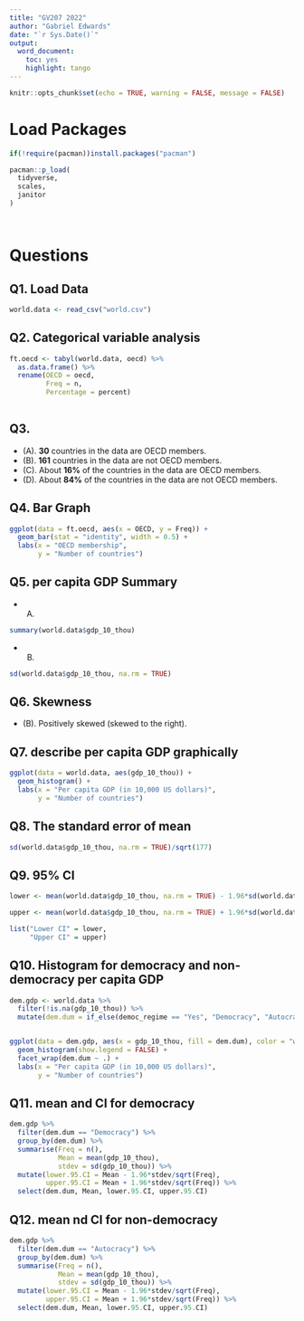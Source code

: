 ---
title: "GV207 2022"
author: "Gabriel Edwards"
date: "`r Sys.Date()`"
output: 
  word_document: 
    toc: yes
    highlight: tango
---

```{r setup, include=FALSE}
knitr::opts_chunk$set(echo = TRUE, warning = FALSE, message = FALSE)
```

# Load Packages

```{r}
if(!require(pacman))install.packages("pacman")

pacman::p_load(
  tidyverse,
  scales,
  janitor
)




```

# Questions

## Q1. Load Data

```{r}
world.data <- read_csv("world.csv")
```

## Q2. Categorical variable analysis

```{r}
ft.oecd <- tabyl(world.data, oecd) %>% 
  as.data.frame() %>% 
  rename(OECD = oecd,
         Freq = n,
         Percentage = percent)
  
```


## Q3.

* (A). **30** countries in the data are OECD members.
* (B). **161** countries in the data are not OECD members.
* (C). About **16%** of the countries in the data are OECD members.
* (D). About **84%** of the countries in the data are not OECD members.


## Q4. Bar Graph

```{r}
ggplot(data = ft.oecd, aes(x = OECD, y = Freq)) +
  geom_bar(stat = "identity", width = 0.5) +
  labs(x = "OECD membership",
       y = "Number of countries")
```

## Q5. per capita GDP Summary

* (A)

```{r, comment=""}
summary(world.data$gdp_10_thou)
```

* (B)

```{r comment=""}
sd(world.data$gdp_10_thou, na.rm = TRUE)
```

## Q6. Skewness

* (B). Positively skewed (skewed to the right).

## Q7. describe per capita GDP graphically

```{r}
ggplot(data = world.data, aes(gdp_10_thou)) +
  geom_histogram() +
  labs(x = "Per capita GDP (in 10,000 US dollars)",
       y = "Number of countries")
```


## Q8. The standard error of mean

```{r comment=""}
sd(world.data$gdp_10_thou, na.rm = TRUE)/sqrt(177)
```

## Q9. 95% CI

```{r comment=""}
lower <- mean(world.data$gdp_10_thou, na.rm = TRUE) - 1.96*sd(world.data$gdp_10_thou, na.rm = TRUE)/sqrt(177)

upper <- mean(world.data$gdp_10_thou, na.rm = TRUE) + 1.96*sd(world.data$gdp_10_thou, na.rm = TRUE)/sqrt(177)

list("Lower CI" = lower,
     "Upper CI" = upper)
```

## Q10. Histogram for democracy and non-democracy per capita GDP

```{r}
dem.gdp <- world.data %>% 
  filter(!is.na(gdp_10_thou)) %>% 
  mutate(dem.dum = if_else(democ_regime == "Yes", "Democracy", "Autocracy"))


ggplot(data = dem.gdp, aes(x = gdp_10_thou, fill = dem.dum), color = "white") +
  geom_histogram(show.legend = FALSE) +
  facet_wrap(dem.dum ~ .) +
  labs(x = "Per capita GDP (in 10,000 US dollars)",
       y = "Number of countries")
```

## Q11. mean and CI for democracy


```{r comment=""}
dem.gdp %>% 
  filter(dem.dum == "Democracy") %>% 
  group_by(dem.dum) %>% 
  summarise(Freq = n(),
            Mean = mean(gdp_10_thou),
            stdev = sd(gdp_10_thou)) %>% 
  mutate(lower.95.CI = Mean - 1.96*stdev/sqrt(Freq),
         upper.95.CI = Mean + 1.96*stdev/sqrt(Freq)) %>% 
  select(dem.dum, Mean, lower.95.CI, upper.95.CI)
```


## Q12. mean nd CI for non-democracy

```{r comment=""}
dem.gdp %>% 
  filter(dem.dum == "Autocracy") %>% 
  group_by(dem.dum) %>% 
  summarise(Freq = n(),
            Mean = mean(gdp_10_thou),
            stdev = sd(gdp_10_thou)) %>% 
  mutate(lower.95.CI = Mean - 1.96*stdev/sqrt(Freq),
         upper.95.CI = Mean + 1.96*stdev/sqrt(Freq)) %>% 
  select(dem.dum, Mean, lower.95.CI, upper.95.CI)
```